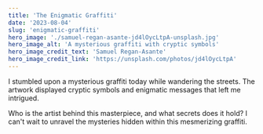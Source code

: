 ```yaml
---
title: 'The Enigmatic Graffiti'
date: '2023-08-04'
slug: 'enigmatic-graffiti'
hero_image: './samuel-regan-asante-jd4lOycLtpA-unsplash.jpg'
hero_image_alt: 'A mysterious graffiti with cryptic symbols'
hero_image_credit_text: 'Samuel Regan-Asante'
hero_image_credit_link: 'https://unsplash.com/photos/jd4lOycLtpA'
---
```


I stumbled upon a mysterious graffiti today while wandering the streets. The artwork displayed cryptic symbols and enigmatic messages that left me intrigued.

Who is the artist behind this masterpiece, and what secrets does it hold? I can't wait to unravel the mysteries hidden within this mesmerizing graffiti.
